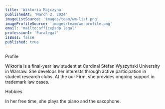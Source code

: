 ```yaml
---
title: 'Wiktoria Majczyna'
publishedAt: 'March 2, 2024'
imageListSource: 'images/team/wm-list.png'
imageProfileSource: 'images/team/wm-profile.png'
email: 'mailto:office@sdp.legal'
profession1: 'Paralegal'
isBoss: false
published: true
---
```


<ProfileSection type="profile">Profile</ProfileSection>

Wiktoria is a final-year law student at Cardinal Stefan Wyszyński University in Warsaw. She develops her interests through active participation in student research clubs. At the our Firm, she provides ongoing support in trademark law cases.

<ProfileSection type="hobby">Hobbies</ProfileSection>

In her free time, she plays the piano and the saxophone.
